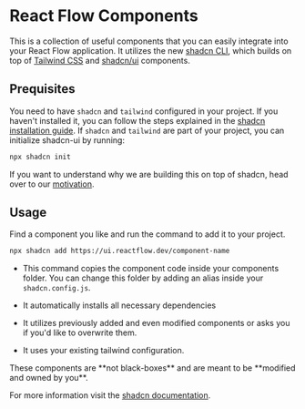 
# React Flow Components

This is a collection of useful components that you can easily integrate into your React Flow application. It utilizes the new [shadcn CLI](https://ui.shadcn.com/docs/cli), which builds on top of [Tailwind CSS](https://tailwindcss.com/) and [shadcn/ui](https://ui.shadcn.com/) components.

## Prequisites

You need to have `shadcn` and `tailwind` configured in your project. If you haven't installed it, you can follow the steps explained in the [shadcn installation guide](https://ui.shadcn.com/docs/installation). If `shadcn` and `tailwind` are part of your project, you can initialize shadcn-ui by running:

```bash copy npm2yarn
npx shadcn init
```

If you want to understand why we are building this on top of shadcn, head over to our [motivation](/components/motivation).

## Usage

Find a component you like and run the command to add it to your project.

```bash copy npm2yarn
npx shadcn add https://ui.reactflow.dev/component-name
```

- This command copies the component code inside your components folder. You can change this folder by adding an alias inside your `shadcn.config.js`.

- It automatically installs all necessary dependencies

- It utilizes previously added and even modified components or asks you if you'd like to overwrite them.

- It uses your existing tailwind configuration.

<Callout type="info">
  These components are **not black-boxes** and are meant to be **modified and
  owned by you**.
</Callout>

For more information visit the [shadcn documentation](https://ui.shadcn.com/docs).
